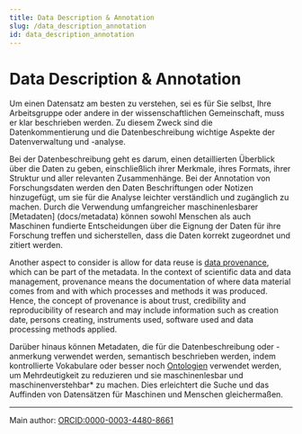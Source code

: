 ```yaml
---
title: Data Description & Annotation
slug: /data_description_annotation
id: data_description_annotation
---
```


# Data Description & Annotation

Um einen Datensatz am besten zu verstehen, sei es für Sie selbst, Ihre Arbeitsgruppe oder andere in der wissenschaftlichen Gemeinschaft, muss er klar beschrieben werden. Zu diesem Zweck sind die Datenkommentierung und die Datenbeschreibung wichtige Aspekte der Datenverwaltung und -analyse. 

Bei der Datenbeschreibung geht es darum, einen detaillierten Überblick über die Daten zu geben, einschließlich ihrer Merkmale, ihres Formats, ihrer Struktur und aller relevanten Zusammenhänge. Bei der Annotation von Forschungsdaten werden den Daten Beschriftungen oder Notizen hinzugefügt, um sie für die Analyse leichter verständlich und zugänglich zu machen. Durch die Verwendung umfangreicher maschinenlesbarer [Metadaten] \(docs/metadata) können sowohl Menschen als auch Maschinen fundierte Entscheidungen über die Eignung der Daten für ihre Forschung treffen und sicherstellen, dass die Daten korrekt zugeordnet und zitiert werden.

Another aspect to consider is allow for data reuse is [data provenance](/docs/provenance), which can be part of the metadata. In the context of scientific data and data management, provenance means the documentation of where data material comes from and with which processes and methods it was produced. Hence, the concept of provenance is about trust, credibility and reproducibility of research and may include information such as creation date, persons creating, instruments used, software used and data processing methods applied.   

Darüber hinaus können Metadaten, die für die Datenbeschreibung oder -anmerkung verwendet werden, semantisch beschrieben werden, indem kontrollierte Vokabulare oder besser noch [Ontologien](/docs/ontology) verwendet werden, um Mehrdeutigkeit zu reduzieren und sie maschinenlesbar und maschinenverstehbar\* zu machen. Dies erleichtert die Suche und das Auffinden von Datensätzen für Maschinen und Menschen gleichermaßen.

* * *

Main author: [ORCID:0000-0003-4480-8661](https://orcid.org/0000-0003-4480-8661)
